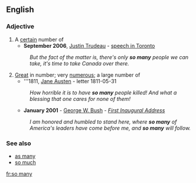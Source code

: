 ==English==

===Adjective===
{{en-adj|-}}

# A [[certain]] number of
#*'''September 2006''', [[w:Justin Trudeau|Justin Trudeau]] - [[s:Justin Trudeau Darfur speech|speech in Toronto]]
#:''But the fact of the matter is, there's only '''so many''' people we can take, it's time to take Canada over there.''
# [[great|Great]] in number; very [[numerous]]; a large number of 
#*'''1811, [[q:Jane Austen|Jane Austen]] - letter 1811-05-31
#:''How horrible it is to have '''so many''' people killed! And what a blessing that one cares for none of them!''
#*'''January 2001''' - [[w:George W. Bush|George W. Bush]] - ''[[s:George W. Bush's First Inaugural Address|First Inaugural Address]]''
#:''I am honored and humbled to stand here, where '''so many''' of America's leaders have come before me, and '''so many''' will follow.''

===See also===
*[[as many]]
*[[so much]]

[[fr:so many]]